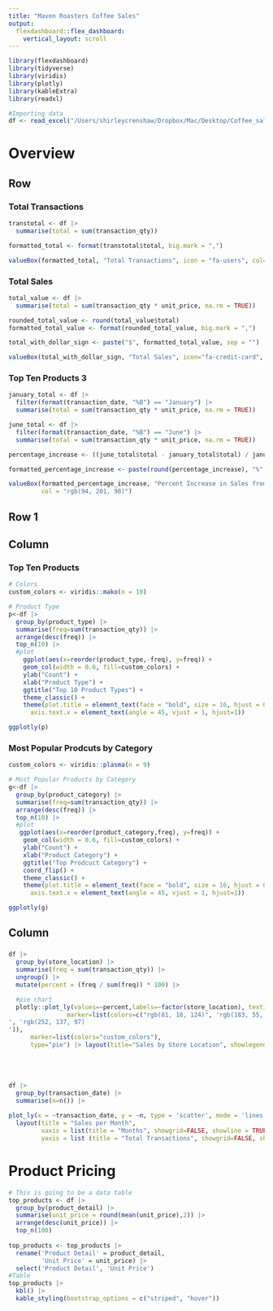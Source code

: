 ```yaml
---
title: "Maven Roasters Coffee Sales"
output: 
  flexdashboard::flex_dashboard:
    vertical_layout: scroll
---
```


```r
library(flexdashboard)
library(tidyverse)
library(viridis)
library(plotly)
library(kableExtra)
library(readxl)
```

```r
#Importing data
df <- read_excel("/Users/shirleycrenshaw/Dropbox/Mac/Desktop/Coffee_sales/Coffee_Shop_Sales.xlsx")
```


Overview {data-orientation=rows}
=========

Row
-----------------------------------------------------------------------

### Total Transactions 
```r
transtotal <- df |>
  summarise(total = sum(transaction_qty))

formatted_total <- format(transtotal$total, big.mark = ",")

valueBox(formatted_total, "Total Transactions", icon = "fa-users", col= "rgb(59, 82, 139)")

```
### Total Sales

```r

total_value <- df |>
  summarise(total = sum(transaction_qty * unit_price, na.rm = TRUE))

rounded_total_value <- round(total_value$total)
formatted_total_value <- format(rounded_total_value, big.mark = ",")

total_with_dollar_sign <- paste("$", formatted_total_value, sep = "")

valueBox(total_with_dollar_sign, "Total Sales", icon="fa-credit-card", col="rgb(33, 145, 140)")


```
### Top Ten Products 3
```r

january_total <- df |>
  filter(format(transaction_date, "%B") == "January") |>
  summarise(total = sum(transaction_qty * unit_price, na.rm = TRUE))

june_total <- df |>
  filter(format(transaction_date, "%B") == "June") |>
  summarise(total = sum(transaction_qty * unit_price, na.rm = TRUE))

percentage_increase <- ((june_total$total - january_total$total) / january_total$total) * 100

formatted_percentage_increase <- paste(round(percentage_increase), "%", sep = "")

valueBox(formatted_percentage_increase, "Percent Increase in Sales from Janurary to June", icon = "fa-line-chart",
         col = "rgb(94, 201, 98)")

```


## Row 1 {data-height=20}

Column {.tabset .tabset-fade data-width=650} 
-----------------------------------------------------------------------

### Top Ten Products {data-height=600}

```r
# Colors
custom_colors <- viridis::mako(n = 10)

# Product Type
p<-df |> 
  group_by(product_type) |>
  summarise(freq=sum(transaction_qty)) |>
  arrange(desc(freq)) |>
  top_n(10) |>
  #plot
    ggplot(aes(x=reorder(product_type,-freq), y=freq)) +
    geom_col(width = 0.6, fill=custom_colors) +
    ylab("Count") +
    xlab("Product Type") +
    ggtitle("Top 10 Product Types") +
    theme_classic() +
    theme(plot.title = element_text(face = "bold", size = 16, hjust = 0.5),
      axis.text.x = element_text(angle = 45, vjust = 1, hjust=1)) 

ggplotly(p) 


```



###  Most Popular Prodcuts by Category {data-height=600}
```r

custom_colors <- viridis::plasma(n = 9)

# Most Popular Products by Category 
g<-df |> 
  group_by(product_category) |>
  summarise(freq=sum(transaction_qty)) |>
  arrange(desc(freq)) |>
  top_n(10) |>
  #plot
   ggplot(aes(x=reorder(product_category,freq), y=freq)) +
    geom_col(width = 0.6, fill=custom_colors) +
    ylab("Count") +
    xlab("Product Category") +
    ggtitle("Top Prodcuct Category") +
    coord_flip() +
    theme_classic() +
    theme(plot.title = element_text(face = "bold", size = 16, hjust = 0.5),
      axis.text.x = element_text(angle = 45, vjust = 1, hjust=1))

ggplotly(g) 

```

Column {data-width=350}
-----------------------------------------------------------------------

### {.no-padding data-height=200}

```r

df |>
  group_by(store_location) |>
  summarise(freq = sum(transaction_qty)) |>
  ungroup() |>
  mutate(percent = (freq / sum(freq)) * 100) |>

  #pie chart
  plotly::plot_ly(values=~percent,labels=~factor(store_location), textinfo = 'label', hoverinfo='percent', textfont = list(color = 'white'),
                marker=list(colors=c("rgb(81, 18, 124)", 'rgb(183, 55, 121)
', 'rgb(252, 137, 97)
')),
      marker=list(colors="custom_colors"),
      type="pie") |> layout(title="Sales by Store Location", showlegend = F)





```


### {.no-padding data-height=200}

```r

df |>
  group_by(transaction_date) |>
  summarise(n=n()) |>
  
plot_ly(x = ~transaction_date, y = ~n, type = 'scatter', mode = 'lines') |>
  layout(title = "Sales per Month",
         xaxis = list(title = "Months", showgrid=FALSE, showline = TRUE, ticks = 'outside'),
         yaxis = list (title = "Total Transactions", showgrid=FALSE, showline = TRUE, ticks = 'outside'))


```



Product Pricing
==========
```r
# This is going to be a data table
top_products <- df |>
  group_by(product_detail) |>
  summarise(unit_price = round(mean(unit_price),2)) |>
  arrange(desc(unit_price)) |>
  top_n(100) 
  
top_products <- top_products |>
  rename('Product Detail' = product_detail,
         'Unit Price' = unit_price) |>
  select('Product Detail', 'Unit Price')
#Table
top_products |>
  kbl() |>
  kable_styling(bootstrap_options = c("striped", "hover")) 


      

```

